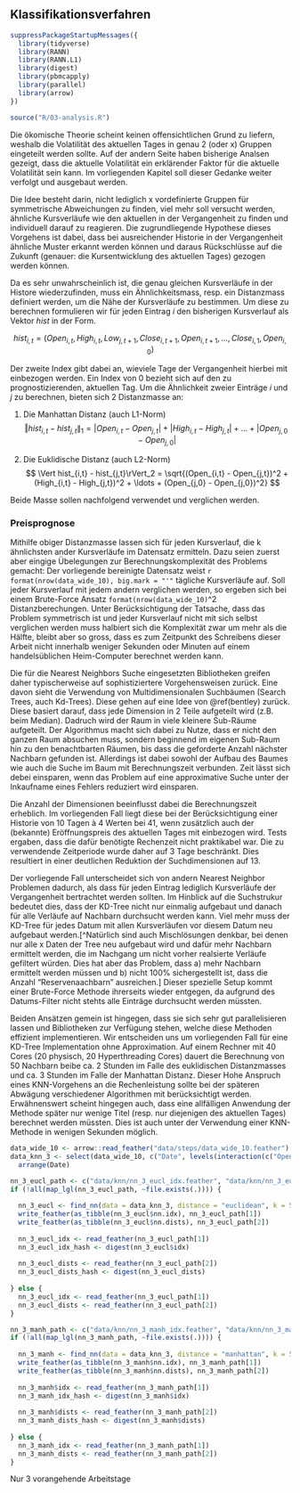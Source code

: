 ## Klassifikationsverfahren

```r
suppressPackageStartupMessages({
  library(tidyverse)
  library(RANN)
  library(RANN.L1)
  library(digest)
  library(pbmcapply)
  library(parallel)
  library(arrow)
})

source("R/03-analysis.R")

```



Die ökomische Theorie scheint keinen offensichtlichen Grund zu liefern, weshalb die Volatilität des aktuellen Tages in genau 2 (oder x) Gruppen eingeteilt werden sollte. Auf der andern Seite haben bisherige Analsen gezeigt, dass die aktuelle Volatilität ein erklärender Faktor für die aktuelle Volatilität sein kann. Im vorliegenden Kapitel soll dieser Gedanke weiter verfolgt und ausgebaut werden. 

Die Idee besteht darin, nicht lediglich x vordefinierte Gruppen für symmetrische Abweichungen zu finden, viel mehr soll versucht werden, ähnliche Kursverläufe wie den aktuellen in der Vergangenheit zu finden und individuell darauf zu reagieren. Die zugrundliegende Hypothese dieses Vorgehens ist dabei, dass bei ausreichender Historie in der Vergangenheit ähnliche Muster erkannt werden können und daraus Rückschlüsse auf die Zukunft (genauer: die Kursentwicklung des aktuellen Tages) gezogen werden können. 

Da es sehr unwahrscheinlich ist, die genau gleichen Kursverläufe in der Histore wiederzufinden, muss ein Ähnlichkeitsmass, resp. ein Distanzmass definiert werden, um die Nähe der Kursverläufe zu bestimmen. Um diese zu berechnen formulieren wir für jeden Eintrag $i$ den bisherigen Kursverlauf als Vektor $hist$ in der Form. 

$$ hist_{i, t} = (Open_{i, t}, High_{i, t}, Low_{j, t+1}, Close_{i, t+1}, Open_{i, t+1}, ..., Close_{i, 1}, Open_{i, 0}) $$

Der zweite Index gibt dabei an, wieviele Tage der Vergangenheit hierbei mit einbezogen werden. Ein Index von 0 bezieht sich auf den zu prognostizierenden, aktuellen Tag. Um die Ähnlichkeit zweier Einträge $i$ und $j$ zu berechnen, bieten sich 2 Distanzmasse an:

1) Die Manhattan Distanz (auch L1-Norm)  
$$ 
\Vert hist_{i,t} - hist_{j,t}\rVert_1 =  \lvert Open_{i,t} - Open_{j,t} \rvert + \lvert High_{i,t} - High_{j,t} \rvert + \ldots + \lvert Open_{j,0} - Open_{j,0} \rvert
$$


2) Die Euklidische Distanz (auch L2-Norm)
$$ 
\Vert hist_{i,t} - hist_{j,t}\rVert_2  = \sqrt{(Open_{i,t} - Open_{j,t})^2 + (High_{i,t} - High_{j,t})^2 + \ldots + (Open_{j,0} - Open_{j,0})^2}
$$

Beide Masse sollen nachfolgend verwendet und verglichen werden.

### Preisprognose

Mithilfe obiger Distanzmasse lassen sich für jeden Kursverlauf, die k ähnlichsten ander Kursverläufe im Datensatz ermitteln. Dazu seien zuerst aber eingige Übelegungen zur Berechnungskomplexität des Problems gemacht: Der vorliegende bereinigte Datensatz weist `r format(nrow(data_wide_10), big.mark = "'"` tägliche Kursverläufe auf. Soll jeder Kursverlauf mit jedem andern verglichen werden, so ergeben sich bei einem Brute-Force Ansatz `format(nrow(data_wide_10)`^2 Distanzberechungen. Unter Berücksichtigung der Tatsache, dass das Problem symmetrisch ist und jeder Kursverlauf nicht mit sich selbst verglichen werden muss halbiert sich die Komplexität zwar um mehr als die Hälfte, bleibt aber so gross, dass es zum Zeitpunkt des Schreibens dieser Arbeit nicht innerhalb weniger Sekunden oder Minuten auf einem handelsüblichen Heim-Computer berechnet werden kann.

Die für die Nearest Neighbors Suche eingesetzten Bibliotheken greifen daher typischerweise auf sophistiziertere Vorgehensweisen zurück. Eine davon sieht die Verwendung von Multidimensionalen Suchbäumen (Search Trees, auch Kd-Trees). Diese gehen auf eine Idee von \@ref(bentley) zurück. Diese basiert darauf, dass jede Dimension in 2 Teile aufgeteilt wird (z.B. beim Median). Dadruch wird der Raum in viele kleinere Sub-Räume aufgeteilt. Der Algorithmus macht sich dabei zu Nutze, dass er nicht den ganzen Raum absuchen muss, sondern beginnend im eigenen Sub-Raum hin zu den benachtbarten Räumen, bis dass die geforderte Anzahl nächster Nachbarn gefunden ist. Allerdings ist dabei sowohl der Aufbau des Baumes wie auch die Suche im Baum mit Berechnungszeit verbunden. Zeit lässt sich debei einsparen, wenn das Problem auf eine approximative Suche unter der Inkaufname eines Fehlers reduziert wird einsparen.

Die Anzahl der Dimensionen beeinflusst dabei die Berechnungszeit erheblich. Im vorliegenden Fall liegt diese bei der Berücksichtigung einer Historie von 10 Tagen à 4 Werten bei 41, wenn zusätzlich auch der (bekannte) Eröffnungspreis des aktuellen Tages mit einbezogen wird. Tests ergaben, dass die dafür benötigte Rechenzeit nicht praktikabel war. Die zu verwendende Zeitperiode wurde daher auf 3 Tage beschränkt. Dies resultiert in einer deutlichen Reduktion der Suchdimensionen auf 13.

Der vorliegende Fall unterscheidet sich von andern Nearest Neighbor Problemen dadurch, als dass für jeden Eintrag lediglich Kursverläufe der Vergangenheit bertrachtet werden sollten. Im Hinblick auf die Suchstrukur bedeutet dies, dass der KD-Tree nicht nur einmalig aufgebaut und danach für alle Verläufe auf Nachbarn durchsucht werden kann. Viel mehr muss der KD-Tree für jedes Datum mit allen Kursverläufen vor diesem Datum neu aufgebaut werden.[^Natürlich sind auch Mischlösungen denkbar, bei denen nur alle x Daten der Tree neu aufgebaut wird und dafür mehr Nachbarn ermittelt werden, die im Nachgang um nicht vorher realsierte Verläufe gefiltert würden. Dies hat aber das Problem, dass a) mehr Nachbarn ermittelt werden müssen und b) nicht 100% sichergestellt ist, dass die Anzahl "Reservenaachbarn" ausreichen.] Dieser spezielle Setup kommt einer Brute-Force Methode ihrerseits wieder entgegen, da aufgrund des Datums-Filter nicht stehts alle Einträge durchsucht werden müssten.

Beiden Ansätzen gemein ist hingegen, dass sie sich sehr gut parallelisieren lassen und Bibliotheken zur Verfügung stehen, welche diese Methoden effizient implementieren. Wir entscheiden uns um vorliegenden Fall für eine KD-Tree Implementation ohne Approximation. Auf einem Rechner mit 40 Cores (20 physisch, 20 Hyperthreading Cores) dauert die Berechnung von 50 Nachbarn beibe ca. 2  Stunden im Falle des euklidischen Distanzmasses und ca. 3 Stunden im Falle der Manhattan Distanz. Dieser Hohe Anspruch eines KNN-Vorgehens an die Rechenleistung sollte bei der späteren Abwägung verschiedener Algorithmen mit berücksichtigt werden. Erwähnenswert scheint hingegen auch, dass eine allfälligen Anwendung der Methode später nur wenige Titel (resp. nur diejenigen des aktuellen Tages) berechnet werden müssten. Dies ist auch unter der Verwendung einer KNN-Methode in wenigen Sekunden möglich. 

```r

data_wide_10 <- arrow::read_feather("data/steps/data_wide_10.feather")
data_knn_3 <- select(data_wide_10, c("Date", levels(interaction(c("Open_", "Low_", "High_", "Close_"), 1:3, sep="")), "Open_0")) %>%
  arrange(Date)

nn_3_eucl_path <- c("data/knn/nn_3_eucl_idx.feather", "data/knn/nn_3_eucl_dists.feather")
if (!all(map_lgl(nn_3_eucl_path, ~file.exists(.)))) {
  
  nn_3_eucl <- find_nn(data = data_knn_3, distance = "euclidean", k = 50, mc.cores = ceiling(detectCores() * 0.51))
  write_feather(as_tibble(nn_3_eucl$nn.idx), nn_3_eucl_path[1])
  write_feather(as_tibble(nn_3_eucl$nn.dists), nn_3_eucl_path[2])
  
  nn_3_eucl_idx <- read_feather(nn_3_eucl_path[1])
  nn_3_eucl_idx_hash <- digest(nn_3_eucl$idx)
  
  nn_3_eucl_dists <- read_feather(nn_3_eucl_path[2])
  nn_3_eucl_dists_hash <- digest(nn_3_eucl_dists)
  
} else {
  nn_3_eucl_idx <- read_feather(nn_3_eucl_path[1])
  nn_3_eucl_dists <- read_feather(nn_3_eucl_path[2])
}

nn_3_manh_path <- c("data/knn/nn_3_manh_idx.feather", "data/knn/nn_3_manh_dists.feather")
if (!all(map_lgl(nn_3_manh_path, ~file.exists(.)))) {
  
  nn_3_manh <- find_nn(data = data_knn_3, distance = "manhattan", k = 50, mc.cores = ceiling(detectCores() * 0.51))
  write_feather(as_tibble(nn_3_manh$nn.idx), nn_3_manh_path[1])
  write_feather(as_tibble(nn_3_manh$nn.dists), nn_3_manh_path[2])
  
  nn_3_manh$idx <- read_feather(nn_3_manh_path[1])
  nn_3_manh_idx_hash <- digest(nn_3_manh$idx)
  
  nn_3_manh$dists <- read_feather(nn_3_manh_path[2])
  nn_3_manh_dists_hash <- digest(nn_3_manh$dists)
  
} else {
  nn_3_manh_idx <- read_feather(nn_3_manh_path[1])
  nn_3_manh_dists <- read_feather(nn_3_manh_path[2])
}

```


Nur 3 vorangehende Arbeitstage
